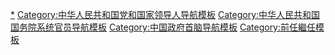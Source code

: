 {{Navbox
|name = 国务院/总理
|title = [[中华人民共和国国务院总理]]
|image = {{中华人民共和国国徽|50}}

|list1 = {{Navbox with columns |child
|fullwidth = yes
|colstyle = text-align: center;
|col1 = [[周恩来]]<br />1954–1976
|col2 = [[华国锋]]<br />1976–1980
|col3 = [[赵紫阳]]<br />1980–1987
|col4 = [[李鹏|李　鹏]]<br />1987–1998
|col5 = [[朱镕基]]<br />1998–2003
|col6 = [[温家宝]]<br />2003–2013
|col7 = [[李克强]]<br />2013–
}}

}}<noinclude>
{{collapsible option}}
[[Category:中华人民共和国国务院总理|*]]
[[Category:中华人民共和国党和国家领导人导航模板]]
[[Category:中华人民共和国国务院系统官员导航模板]]
[[Category:中国政府首脑导航模板]]
[[Category:前任繼任模板]]
</noinclude>